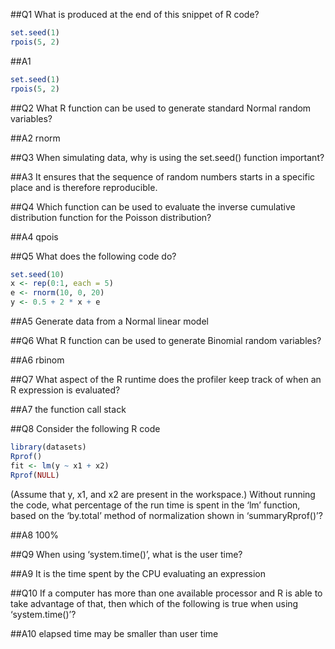 ##Q1
What is produced at the end of this snippet of R code?
```r
set.seed(1)
rpois(5, 2)
```

##A1
```r
set.seed(1)
rpois(5, 2)
```

##Q2
What R function can be used to generate standard Normal random variables?

##A2
rnorm

##Q3
When simulating data, why is using the set.seed() function important?

##A3
It ensures that the sequence of random numbers starts in a specific place and is therefore reproducible. 

##Q4
Which function can be used to evaluate the inverse cumulative distribution function for the Poisson distribution?

##A4
qpois 

##Q5
What does the following code do?
```r
set.seed(10)
x <- rep(0:1, each = 5)
e <- rnorm(10, 0, 20)
y <- 0.5 + 2 * x + e
```

##A5
Generate data from a Normal linear model 

##Q6
What R function can be used to generate Binomial random variables?

##A6
rbinom 

##Q7
What aspect of the R runtime does the profiler keep track of when an R expression is evaluated?

##A7
the function call stack 

##Q8
Consider the following R code
```r
library(datasets)
Rprof()
fit <- lm(y ~ x1 + x2)
Rprof(NULL)
```
(Assume that y, x1, and x2 are present in the workspace.) Without running the code, what percentage of the run time is spent in the 'lm' function, based on the 'by.total' method of normalization shown in 'summaryRprof()'?

##A8
100% 

##Q9
When using 'system.time()', what is the user time?

##A9
It is the time spent by the CPU evaluating an expression

##Q10
If a computer has more than one available processor and R is able to take advantage of that, then which of the following is true when using 'system.time()'?

##A10
elapsed time may be smaller than user time